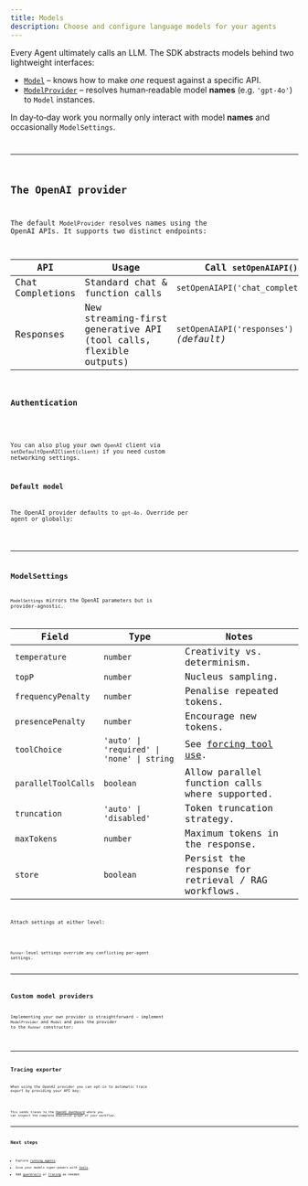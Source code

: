 ```yaml
---
title: Models
description: Choose and configure language models for your agents
---
```



Every Agent ultimately calls an LLM. The SDK abstracts models behind two lightweight
interfaces:

- [`Model`](/openai/agents/interfaces/model) – knows how to make _one_ request against a
  specific API.
- [`ModelProvider`](/openai/agents/interfaces/modelprovider) – resolves human‑readable
  model **names** (e.g. `'gpt‑4o'`) to `Model` instances.

In day‑to‑day work you normally only interact with model **names** and occasionally
`ModelSettings`.

<Code
  lang="typescript"
  code={agentWithModelExample}
  title="Specifying a model per‑agent"
/>

---

## The OpenAI provider

The default `ModelProvider` resolves names using the OpenAI APIs. It supports two distinct
endpoints:

| API              | Usage                                                             | Call `setOpenAIAPI()`                   |
| ---------------- | ----------------------------------------------------------------- | --------------------------------------- |
| Chat Completions | Standard chat & function calls                                    | `setOpenAIAPI('chat_completions')`      |
| Responses        | New streaming‑first generative API (tool calls, flexible outputs) | `setOpenAIAPI('responses')` _(default)_ |

### Authentication

<Code
  lang="typescript"
  code={setDefaultOpenAIKeyExample}
  title="Set default OpenAI key"
/>

You can also plug your own `OpenAI` client via `setDefaultOpenAIClient(client)` if you need
custom networking settings.

### Default model

The OpenAI provider defaults to `gpt‑4o`. Override per agent or globally:

<Code
  lang="typescript"
  code={runnerWithModelExample}
  title="Set a default model"
/>

---

## ModelSettings

`ModelSettings` mirrors the OpenAI parameters but is provider‑agnostic.

| Field               | Type                                       | Notes                                                       |
| ------------------- | ------------------------------------------ | ----------------------------------------------------------- |
| `temperature`       | `number`                                   | Creativity vs. determinism.                                 |
| `topP`              | `number`                                   | Nucleus sampling.                                           |
| `frequencyPenalty`  | `number`                                   | Penalise repeated tokens.                                   |
| `presencePenalty`   | `number`                                   | Encourage new tokens.                                       |
| `toolChoice`        | `'auto' \| 'required' \| 'none' \| string` | See [forcing tool use](/guides/agents.md#forcing-tool-use). |
| `parallelToolCalls` | `boolean`                                  | Allow parallel function calls where supported.              |
| `truncation`        | `'auto' \| 'disabled'`                     | Token truncation strategy.                                  |
| `maxTokens`         | `number`                                   | Maximum tokens in the response.                             |
| `store`             | `boolean`                                  | Persist the response for retrieval / RAG workflows.         |

Attach settings at either level:

<Code lang="typescript" code={modelSettingsExample} title="Model settings" />

`Runner`‑level settings override any conflicting per‑agent settings.

---

## Custom model providers

Implementing your own provider is straightforward – implement `ModelProvider` and `Model` and
pass the provider to the `Runner` constructor:

<Code
  lang="typescript"
  code={modelCustomProviderExample}
  title="Minimal custom provider"
/>

---

## Tracing exporter

When using the OpenAI provider you can opt‑in to automatic trace export by providing your API
key:

<Code
  lang="typescript"
  code={setTracingExportApiKeyExample}
  title="Tracing exporter"
/>

This sends traces to the [OpenAI dashboard](https://platform.openai.com/traces) where you can
inspect the complete execution graph of your workflow.

---

## Next steps

- Explore [running agents](/guides/running-agents).
- Give your models super‑powers with [tools](/guides/tools).
- Add [guardrails](/guides/guardrails) or [tracing](/guides/tracing) as needed.
